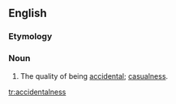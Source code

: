 ==English==

===Etymology===
{{suffix|accidental|ness}}

===Noun===
{{en-noun|-}}

# The quality of being [[accidental]]; [[casualness]].

[[tr:accidentalness]]